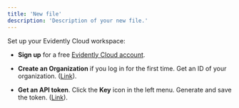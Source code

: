 ```yaml
---
title: 'New file'
description: 'Description of your new file.'
---
```


Set up your Evidently Cloud workspace:

* **Sign up** for a free [Evidently Cloud account](https://app.evidently.cloud/signup).

* **Create an Organization** if you log in for the first time. Get an ID of your organization. ([Link](https://app.evidently.cloud/organizations)).

* **Get an API token**. Click the **Key** icon in the left menu. Generate and save the token. ([Link](https://app.evidently.cloud/token)).